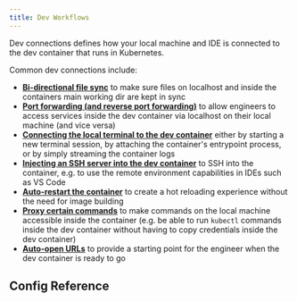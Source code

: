 ```yaml
---
title: Dev Workflows
---
```



Dev connections defines how your local machine and IDE is connected to the dev container that runs in Kubernetes.

Common dev connections include:
- **[Bi-directional file sync](./file-sync.mdx)** to make sure files on localhost and inside the containers main working dir are kept in sync
- **[Port forwarding (and reverse port forwarding)](./port-forwarding.mdx)** to allow engineers to access services inside the dev container via localhost on their local machine (and vice versa)
- **[Connecting the local terminal to the dev container](./terminal.mdx)** either by starting a new terminal session, by attaching the container's entrypoint process, or by simply streaming the container logs
- **[Injecting an SSH server into the dev container](./ssh.mdx)** to SSH into the container, e.g. to use the remote environment capabilities in IDEs such as VS Code
- **[Auto-restart the container](./restart-helper.mdx)** to create a hot reloading experience without the need for image building
- **[Proxy certain commands](./proxy-commands.mdx)** to make commands on the local machine accessible inside the container (e.g. be able to run `kubectl` commands inside the dev container without having to copy credentials inside the dev container)
- **[Auto-open URLs](./open.mdx)** to provide a starting point for the engineer when the dev container is ready to go


## Config Reference

<ConfigPartialSync/>
<ConfigPartialPorts/>
<ConfigPartialReversePorts/>
<ConfigPartialTerminal/>
<ConfigPartialAttach/>
<ConfigPartialLogs/>
<ConfigPartialSSH/>
<ConfigPartialRestartHelper/>
<ConfigPartialProxyCommands/>
<ConfigPartialOpen/>
